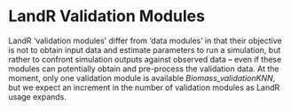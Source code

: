 # LandR Validation Modules

LandR 'validation modules' differ from 'data modules' in that their objective is not to obtain input data and estimate parameters to run a simulation, but rather to confront simulation outputs against observed data -- even if these modules can potentially obtain and pre-process the validation data.
At the moment, only one validation module is available *Biomass_validationKNN*, but we expect an increment in the number of validation modules as LandR usage expands.
